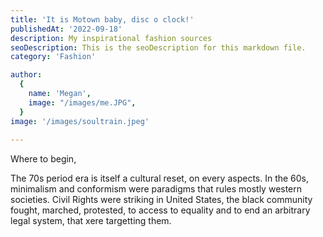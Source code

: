 ```yaml
---
title: 'It is Motown baby, disc o clock!'
publishedAt: '2022-09-18'
description: My inspirational fashion sources
seoDescription: This is the seoDescription for this markdown file.
category: 'Fashion'

author:
  {
    name: 'Megan',
    image: "/images/me.JPG",
  }
image: '/images/soultrain.jpeg'
  
---
```


Where to begin,

The 70s period era is itself a cultural reset, on every aspects. In the 60s, minimalism and conformism were paradigms that
rules mostly western societies. Civil Rights were striking in United States, the black community fought, marched, protested, to access to equality
and to end an arbitrary legal system, that xere targetting them. 
 

